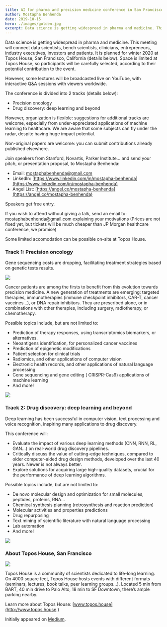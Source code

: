 ```yaml
---
title: AI for pharma and precision medicine conference in San Francisco, winter 2020 - call for speakers
author: Mostapha Benhenda
date: 2019-10-15
hero: ./images/golden.jpg
excerpt: Data science is getting widespread in pharma and medicine. This meeting will connect data scientists, clinicians, entrepreneurs...
---
```

Data science is getting widespread in pharma and medicine. This meeting will connect data scientists, bench scientists, clinicians, entrepreneurs, industry executives, investors and patients. It is planned for winter 2020 at Topos House, San Francisco, California (details below). Space is limited at Topos House, so participants will be carefully selected, according to their potential contribution to the event.

However, some lectures will be broadcasted live on YouTube, with interactive Q&A sessions with viewers worldwide.

The conference is divided into 2 tracks (details below):

-   Precision oncology
-   Drug discovery: deep learning and beyond

However, organization is flexible: suggestions for additional tracks are welcome, especially from under-appreciated applications of machine learning to healthcare. We are aware that some subjects can fly under the radar, despite having huge impact potential.

Non-original papers are welcome: you can submit contributions already published elsewhere.

Join speakers from Stanford, Novartis, Parker Institute… and send your pitch, or presentation proposal, to Mostapha Benhenda:

-   Email: [mostaphabenhenda@gmail.com](http://mailto:%20mostaphabenhenda@gmail.com)
-   LinkedIn: [https://www.linkedin.com/in/mostapha-benhenda](https://www.linkedin.com/in/mostapha-benhenda)
-   Angel List: [https://angel.co/mostapha-benhenda](https://angel.co/mostapha-benhenda)

Speakers get free entry.

If you wish to attend without giving a talk, send an email to: [mostaphabenhenda@gmail.com](http://mailto:%20mostaphabenhenda@gmail.com) explaining your motivations (Prices are not fixed yet, but tickets will be much cheaper than JP Morgan healthcare conference, we promise)

Some limited accomodation can be possible on-site at Topos House.

### Track 1: Precision oncology

Gene sequencing costs are dropping, facilitating treatment strategies based on genetic tests results.

![](https://cdn-images-1.medium.com/max/800/1*bQp46uKwx4LYjnA-XWHRuw.jpeg)

Cancer patients are among the firsts to benefit from this evolution towards precision medicine. A new generation of treatments are emerging: targeted therapies, immunotherapies (immune checkpoint inhibitors, CAR-T, cancer vaccines…), or DNA repair inhibitors. They are prescribed alone, or in combinations with other therapies, including surgery, radiotherapy, or chemotherapy.

Possible topics include, but are not limited to:

-   Prediction of therapy responses, using transcriptomics biomarkers, or alternatives.
-   Neoantigens identification, for personalized cancer vaccines
-   Prediction of epigenetic modifications
-   Patient selection for clinical trials
-   Radiomics, and other applications of computer vision
-   Electronic health records, and other applications of natural language processing
-   Gene sequencing and gene editing ( CRISPR-Cas9) applications of machine learning
-   And more!

![](https://cdn-images-1.medium.com/max/800/1*Ru99Fk5S6d5EmmegKiv2VQ.jpeg)

### Track 2: Drug discovery: deep learning and beyond

Deep learning has been successful in computer vision, text processing and voice recognition, inspiring many applications to drug discovery.

This conference will:

-   Evaluate the impact of various deep learning methods (CNN, RNN, RL, GAN…) on real-world drug discovery pipelines.
-   Critically discuss the value of cutting-edge techniques, compared to older computer-aided drug design methods, developed over the last 40 years. Newer is not always better.
-   Explore solutions for acquiring large high-quality datasets, crucial for the performance of deep learning algorithms.

Possible topics include, but are not limited to:

-   De novo molecular design and optimization for small molecules, peptides, proteins, RNA…
-   Chemical synthesis planning (retrosynthesis and reaction prediction)
-   Molecular activities and properties predictions
-   Drug repurposing
-   Text mining of scientific literature with natural language processing
-   Lab automation
-   And more!

![](https://cdn-images-1.medium.com/max/800/1*4fcoajA7Fh545oyegCULVw.jpeg)

### About Topos House, San Francisco

![](https://cdn-images-1.medium.com/max/800/1*SrVkU-E92gvBmSh5D61sIg.jpeg)

Topos House is a community of scientists dedicated to life-long learning. On 4000 square feet, Topos House hosts events with different formats (seminars, lectures, book talks, peer learning groups…). Located 5 min from BART, 40 min drive to Palo Alto, 18 min to SF Downtown, there’s ample parking nearby.

Learn more about Topos House: [www.topos.house](http://www.topos.house.)

Initially appeared on [Medium](https://medium.com/the-ai-lab/ai-for-pharma-and-precision-medicine-symposium-in-san-francisco-2020-call-for-speakers-22e25727f6e8).
